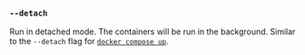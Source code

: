 ### `--detach`

Run in detached mode.
The containers will be run in the background.
Similar to the `--detach` flag for [`docker compose up`][docker compose up].

[docker compose up]: https://docs.docker.com/reference/cli/docker/compose/up/
